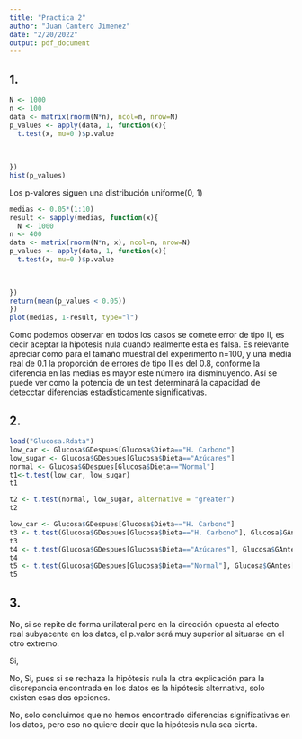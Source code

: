 ```yaml
---
title: "Practica 2"
author: "Juan Cantero Jimenez"
date: "2/20/2022"
output: pdf_document
---
```


## 1.  

```r
N <- 1000
n <- 100
data <- matrix(rnorm(N*n), ncol=n, nrow=N)
p_values <- apply(data, 1, function(x){
  t.test(x, mu=0 )$p.value
  
  
  
})
hist(p_values)

```  
Los p-valores siguen una distribución uniforme(0, 1)

```r
medias <- 0.05*(1:10)
result <- sapply(medias, function(x){
  N <- 1000
n <- 400
data <- matrix(rnorm(N*n, x), ncol=n, nrow=N)
p_values <- apply(data, 1, function(x){
  t.test(x, mu=0 )$p.value
  
  

})
return(mean(p_values < 0.05))
})
plot(medias, 1-result, type="l")
```
Como podemos observar en todos los casos se comete error de tipo II, es decir aceptar la hipotesis nula cuando realmente esta es falsa. Es relevante apreciar como para el tamaño muestral del experimento n=100, y una media real de 0.1 la proporción de errores de tipo II es del 0.8, conforme la diferencia en las medias es mayor este número ira disminuyendo. Así se puede ver como la potencia de un test determinará la capacidad de detecctar diferencias estadísticamente significativas.

## 2. 

```r
load("Glucosa.Rdata")
low_car <- Glucosa$GDespues[Glucosa$Dieta=="H. Carbono"]
low_sugar <- Glucosa$GDespues[Glucosa$Dieta=="Azúcares"]
normal <- Glucosa$GDespues[Glucosa$Dieta=="Normal"]
t1<-t.test(low_car, low_sugar)
t1

```  

```r
t2 <- t.test(normal, low_sugar, alternative = "greater")
t2
```  


```r
low_car <- Glucosa$GDespues[Glucosa$Dieta=="H. Carbono"]
t3 <- t.test(Glucosa$GDespues[Glucosa$Dieta=="H. Carbono"], Glucosa$GAntes[Glucosa$Dieta=="H. Carbono"], paired = TRUE, alternative = "less")
t3
t4 <- t.test(Glucosa$GDespues[Glucosa$Dieta=="Azúcares"], Glucosa$GAntes[Glucosa$Dieta=="Azúcares"], paired = TRUE, alternative = "less")
t4
t5 <- t.test(Glucosa$GDespues[Glucosa$Dieta=="Normal"], Glucosa$GAntes[Glucosa$Dieta=="Normal"], paired = TRUE, alternative = "less")
t5
```  



## 3. 


No, si se repite de forma unilateral pero en la dirección opuesta al efecto real subyacente en los datos, el p.valor será muy superior al situarse en el otro extremo. 

Si,

No, 
Si, pues si se rechaza la hipótesis nula la otra explicación para la discrepancia encontrada en los datos es la hipótesis alternativa, solo existen esas dos opciones. 

No, solo concluimos que no hemos encontrado diferencias significativas en los datos, pero eso no quiere decir que la hipótesis nula sea cierta. 





